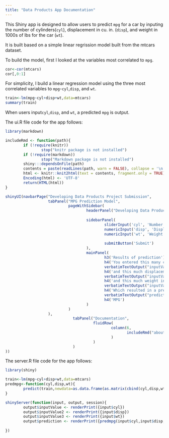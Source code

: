 ```yaml
---
title: "Data Products App Documentation"
---
```


This Shiny app is designed to allow users to predict `mpg` for a car by inputing the number of cylinders(`cyl`), displacement in cu. in. (`disp`), and weight in 1000s of lbs for the car (`wt`). 

It is built based on a simple linear regrission model built from the mtcars dataset.

To build the model, first I looked at the variables most correlated to `mpg`.

```r
cor<-cor(mtcars)
cor[,0:1]
```

For simplicity, I build a linear regression model using the three most correlated variables to `mpg`-`cyl`,`disp`, and `wt`. 


```r
train<-lm(mpg~cyl+disp+wt,data=mtcars)
summary(train)
```

When users input`cyl`,`disp`, and `wt`, a predicted `mpg` is output.

The ui.R file code for the app follows:
```r
library(markdown)

includeRmd <- function(path){
        if (!require(knitr))
                stop("knitr package is not installed")
        if (!require(markdown))
                stop("Markdown package is not installed")
        shiny:::dependsOnFile(path)
        contents = paste(readLines(path, warn = FALSE), collapse = '\n')
        html <- knitr::knit2html(text = contents, fragment.only = TRUE)
        Encoding(html) <- 'UTF-8'
        return(HTML(html))
}

shinyUI(navbarPage("Developing Data Products Project Submission",
                   tabPanel("MPG Prediction Model",
                            pageWithSidebar(
                                    headerPanel("Developing Data Products Project Submission-Predicting MPG"),
                                    
                                    sidebarPanel(
                                            sliderInput('cyl', 'Number of Cylinders', 6, min = 4, max = 8, step = 2),
                                            numericInput('disp', 'Displacement in cu.in.', median(mtcars$disp), min = 70, max = 500),
                                            numericInput('wt', 'Weight in 1000s of lbs', median(mtcars$wt), min = min(mtcars$wt), max = max(mtcars$wt)),
                                            
                                            submitButton('Submit')
                                    ),
                                    mainPanel(
                                            h3('Results of prediction'),
                                            h4('You entered this many cylinders,'),
                                            verbatimTextOutput("inputValue"),
                                            h4('and this much displacement in cu. in.,'),
                                            verbatimTextOutput("inputValue2"),
                                            h4('and this much weight in 1000s of lbs,'),
                                            verbatimTextOutput("inputValue3"),
                                            h4('Which resulted in a prediction of '),
                                            verbatimTextOutput("prediction"),
                                            h4('MPG')
                                    )
                            )
                   ),
                              tabPanel("Documentation",
                                       fluidRow(
                                               column(6,
                                                      includeRmd("about.Rmd")
                                               )
                                       )
                              )
))
```

The server.R file code for the app follows:
```r
library(shiny)

train<-lm(mpg~cyl+disp+wt,data=mtcars)
predmpg<-function(cyl,disp,wt){
        predict(train,newdata=as.data.frame(as.matrix(cbind(cyl,disp,wt))))
}

shinyServer(function(input, output, session){
        output$inputValue <- renderPrint({input$cyl})
        output$inputValue2 <- renderPrint({input$disp})
        output$inputValue3 <- renderPrint({input$wt})
        output$prediction <- renderPrint({predmpg(input$cyl,input$disp,input$wt)})
        
})
```

